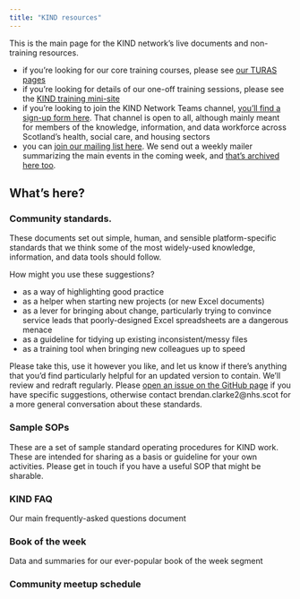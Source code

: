 ---
title: "KIND resources"
---

This is the main page for the KIND network's live documents and non-training resources. 

+ if you're looking for our core training courses, please see [our TURAS pages](https://learn.nes.nhs.scot/36783)
+ if you're looking for details of our one-off training sessions, please see the [KIND training mini-site](https://nes-dew.github.io/KIND-training/)
+ if you're looking to join the KIND Network Teams channel, [you'll find a sign-up form here](https://forms.office.com/r/WQdd6HSCEW). That channel is open to all, although mainly meant for members of the knowledge, information, and data workforce across Scotland's health, social care, and housing sectors
+ you can [join our mailing list here](https://forms.office.com/pages/responsepage.aspx?id=veDvEDCgykuAnLXmdF5JmpopIZB9ynRJnrPUHVFccipURjM2NkZJUkhGOFlQRjQxRFhVUTgwT0UwVyQlQCN0PWcu). We send out a weekly mailer summarizing the main events in the coming week, and [that's archived here too](ml_archive.qmd).  

## What's here?

### Community standards.

These documents set out simple, human, and sensible platform-specific standards that we think some of the most widely-used knowledge, information, and data tools should follow.
 
How might you use these suggestions?

+ as a way of highlighting good practice
+ as a helper when starting new projects (or new Excel documents)
+ as a lever for bringing about change, particularly trying to convince service leads that poorly-designed Excel spreadsheets are a dangerous menace
+ as a guideline for tidying up existing inconsistent/messy files
+ as a training tool when bringing new colleagues up to speed

Please take this, use it however you like, and let us know if there's anything that you'd find particularly helpful for an updated version to contain. We'll review and redraft regularly. Please [open an issue on the GitHub page](https://github.com/NES-DEW/KIND-community-standards/issues) if you have specific suggestions, otherwise contact brendan.clarke2@nhs.scot for a more general conversation about these standards.

### Sample SOPs

These are a set of sample standard operating procedures for KIND work. These are intended for sharing as a basis or guideline for your own activities. Please get in touch if you have a useful SOP that might be sharable.

### KIND FAQ

Our main frequently-asked questions document

### Book of the week

Data and summaries for our ever-popular book of the week segment

### Community meetup schedule